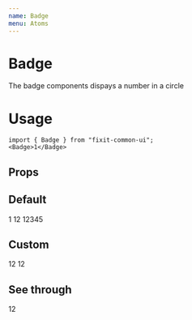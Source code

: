 ```yaml
---
name: Badge
menu: Atoms
---
```


# Badge
The badge components dispays a number in a circle

# Usage
```tsx
import { Badge } from "fixit-common-ui";
<Badge>1</Badge>
```

## Props
<Props of={Badge}></Props>

## Default
<Playground>
  <DoczContainer>
    <Badge>1</Badge>
    <Badge>12</Badge>
    <Badge>12345</Badge>
  </DoczContainer>
</Playground>

## Custom
<Playground>
  <DoczContainer>
    <Badge background="red" color="light">12</Badge>
    <Badge background="accent" border="primary" color="primary">12</Badge>
  </DoczContainer>
</Playground>

## See through
<Playground>
  <DoczContainer>
    <Badge opacity={.2} color="accent" background="accent">12</Badge>
  </DoczContainer>
</Playground>
